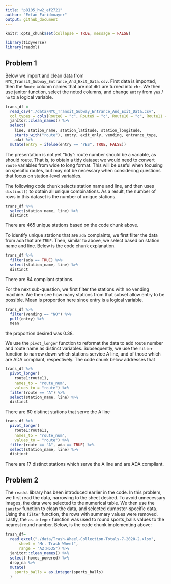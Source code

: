 ```yaml
---
title: "p8105_hw2_ef2721"
author: "Erfan Faridmoayer"
output: github_document
---
```


```r
knitr::opts_chunk$set(collapse = TRUE, message = FALSE)
```

```r
library(tidyverse)
library(readxl)
```


## Problem 1

Below we import and clean data from `NYC_Transit_Subway_Entrance_And_Exit_Data.csv`. First data is imported, then the `Route` column names that are not `dbl` are turned into `chr`. We then use janitor function, select the noted columns, and change `entry` from `yes` / `no` to a logical variable. 

```r
trans_df = 
  read_csv("./data/NYC_Transit_Subway_Entrance_And_Exit_Data.csv",
  col_types = cols(Route8 = "c", Route9 = "c", Route10 = "c", Route11 = "c")) %>%
  janitor::clean_names() %>% 
  select(
    line, station_name, station_latitude, station_longitude, 
    starts_with("route"), entry, exit_only, vending, entrance_type, 
    ada) %>% 
  mutate(entry = ifelse(entry == "YES", TRUE, FALSE))
```

The presentation is not yet "tidy": route number should be a variable, as should route. That is, to obtain a tidy dataset we would need to convert `route` variables from wide to long format. This will be useful when focusing on specific routes, but may not be necessary when considering questions that focus on station-level variables. 

The following code chunk selects station name and line, and then uses `distinct()` to obtain all unique combinations. As a result, the number of rows in this dataset is the number of unique stations.

```r
trans_df %>% 
  select(station_name, line) %>% 
  distinct
```

There are 465 unique stations based on the code chunk above. 

To identify unique stations that are `ada` complaints, we first filter the data from ada that are `TRUE`. Then, similar to above, we select based on station name and line. Below is the code chunk explanation.

```r
trans_df %>% 
  filter(ada == TRUE) %>% 
  select(station_name, line) %>% 
  distinct
```

There are 84 compliant stations.

For the next sub-question, we first filter the stations with no vending machine. We then see how many stations from that subset allow entry to be possible. Mean is proportion here since entry is a logical variable. 

```r
trans_df %>% 
  filter(vending == "NO") %>% 
  pull(entry) %>% 
  mean
```

the proportion desired was 0.38.

We use the `pivot_longer` function to reformat the data to add route number and route name as distinct variables. Subsequently, we use the `filter` function to narrow down which stations service A line, and of those which are ADA compliant, respectively. The code chunk below addresses that 

```r
trans_df %>% 
  pivot_longer(
    route1:route11,
    names_to = "route_num",
    values_to = "route") %>% 
  filter(route == "A") %>% 
  select(station_name, line) %>% 
  distinct
```

There are 60 distinct stations that serve the A line

```r
trans_df %>% 
  pivot_longer(
    route1:route11,
    names_to = "route_num",
    values_to = "route") %>% 
  filter(route == "A", ada == TRUE) %>% 
  select(station_name, line) %>% 
  distinct
```

There are 17 distinct stations which serve the A line and are ADA compliant.

## Problem 2

The `readxl` library has been introduced earlier in the code. In this problem, we first read the data, narrowing to the sheet desired. To avoid unnecessary images, the data were selected to the numerical table. We then use the `janitor` function to clean the data, and selected dumpster-specific data. Using the `filter` function, the rows with summary values were removed. Lastly, the `as.integer` function was used to round sports_balls values to the nearest round number. Below, is the code chunk implementing above:

```r
trash_df=
  read_excel("./data/Trash-Wheel-Collection-Totals-7-2020-2.xlsx", 
      sheet = "Mr. Trash Wheel", 
      range = "A2:N535") %>% 
  janitor::clean_names() %>% 
  select(-homes_powered) %>% 
  drop_na %>% 
  mutate(
    sports_balls = as.integer(sports_balls)
  )
```

